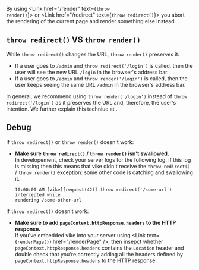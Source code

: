 
By using <Link href="/render" text={<code>throw render()</code>}></Link> or <Link href="/redirect" text={<code>throw redirect()</code>}></Link> you abort the rendering of the current page and render something else instead.

## `throw redirect()` VS `throw render()`

While `throw redirect()` changes the URL, `throw render()` preserves it:
 - If a user goes to `/admin` and `throw redirect('/login')` is called, then the user will see the new URL `/login` in the browser's address bar.
 - If a user goes to `/admin` and `throw render('/login')` is called, then the user keeps seeing the same URL `/admin` in the browser's address bar.

In general, we recommend using `throw render('/login')` instead of `throw redirect('/login')` as it preserves the URL and, therefore, the user's intention. We further explain this techniue at <Link href="/auth#login-flow" />.

## Debug

If `throw redirect()` or `throw render()` doesn't work:
 - **Make sure `throw redirect()` / `throw render()` isn't swallowed.**  
   In developement, check your server logs for the following log. If this log is missing then this means that vike didn't receive the `throw redirect()` / `throw render()` exception: some other code is catching and swallowing it.
   ```
   10:00:00 AM [vike][request(42)] throw redirect('/some-url') intercepted while
   rendering /some-other-url
   ```
If `throw redirect()` doesn't work:
 - **Make sure to add `pageContext.httpResponse.headers` to the HTTP response.**  
   If you've embedded vike into your server using <Link text={<code>renderPage()</code>} href="/renderPage" />, then insepct whether `pageContext.httpResponse.headers` contains the `Location` header and double check that you're correctly adding all the headers defined by `pageContext.httpResponse.headers` to the HTTP response.
